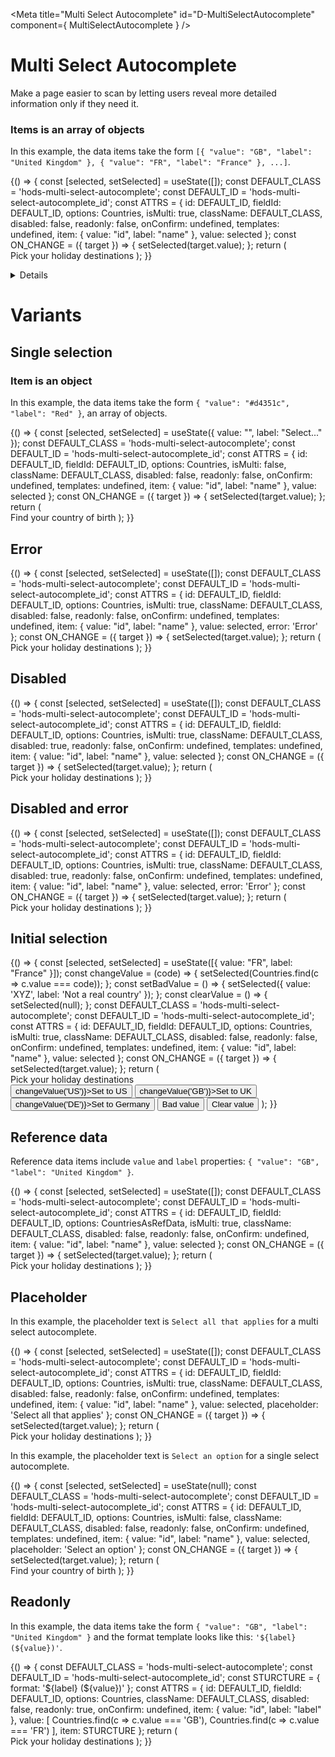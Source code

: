 <!-- Global imports -->

<!-- Local imports -->

<!-- Styles -->

<Meta title="Multi Select Autocomplete" id="D-MultiSelectAutocomplete" component={ MultiSelectAutocomplete } />

# Multi Select Autocomplete

<p><Tag text="Experimental" /></p>

Make a page easier to scan by letting users reveal more detailed information only if they need it.

### Items is an array of objects

In this example, the data items take the form 
`[{ "value": "GB", "label": "United Kingdom" }, { "value": "FR", "label": "France" }, ...]`.

<Canvas>
  <Story name="Default">
    {() => {
      const [selected, setSelected] = useState([]);
      const DEFAULT_CLASS = 'hods-multi-select-autocomplete';
      const DEFAULT_ID = 'hods-multi-select-autocomplete_id';
      const ATTRS = {
        id: DEFAULT_ID,
        fieldId: DEFAULT_ID,
        options: Countries,
        isMulti: true,
        className: DEFAULT_CLASS,
        disabled: false,
        readonly: false,
        onConfirm: undefined,
        templates: undefined,
        item: { value: "id", label: "name" },
        value: selected
      };
      const ON_CHANGE = ({ target }) => {
        setSelected(target.value);
      };
      return (
        <form autoComplete="off">
          <Label id="multi-select-autocomplete">Pick your holiday destinations</Label>
          <MultiSelectAutocomplete
            {...ATTRS}
            onChange={ON_CHANGE}
          />
        </form>
      );
    }}
  </Story>
</Canvas>

<Details summary="Properties" className="no-indent">
  <ArgsTable of={ MultiSelectAutocomplete } />
</Details>


# Variants

## Single selection

### Item is an object

In this example, the data items take the form `{ "value": "#d4351c", "label": "Red" }`, an array of objects.

<Canvas>
  <Story name="Single selection">
    {() => {
      const [selected, setSelected] = useState({ value: "", label: "Select..." });
      const DEFAULT_CLASS = 'hods-multi-select-autocomplete';
      const DEFAULT_ID = 'hods-multi-select-autocomplete_id';
      const ATTRS = {
        id: DEFAULT_ID,
        fieldId: DEFAULT_ID,
        options: Countries,
        isMulti: false,
        className: DEFAULT_CLASS,
        disabled: false,
        readonly: false,
        onConfirm: undefined,
        templates: undefined,
        item: { value: "id", label: "name" },
        value: selected
      };
      const ON_CHANGE = ({ target }) => {
        setSelected(target.value);
      };
      return (
        <form autoComplete="off">
          <Label id="single-multi-select-autocomplete">Find your country of birth</Label>
          <MultiSelectAutocomplete
            {...ATTRS}
            onChange={ON_CHANGE}
          />
        </form>
      );
    }}
  </Story>
</Canvas>

## Error

<Canvas>
  <Story name="Error">
    {() => {
      const [selected, setSelected] = useState([]);
      const DEFAULT_CLASS = 'hods-multi-select-autocomplete';
      const DEFAULT_ID = 'hods-multi-select-autocomplete_id';
      const ATTRS = {
        id: DEFAULT_ID,
        fieldId: DEFAULT_ID,
        options: Countries,
        isMulti: true,
        className: DEFAULT_CLASS,
        disabled: false,
        readonly: false,
        onConfirm: undefined,
        templates: undefined,
        item: { value: "id", label: "name" },
        value: selected,
        error: 'Error'
      };
      const ON_CHANGE = ({ target }) => {
        setSelected(target.value);
      };
      return (
        <form autoComplete="off">
          <Label id="error-multi-select-autocomplete">Pick your holiday destinations</Label>
          <MultiSelectAutocomplete
            {...ATTRS}
            onChange={ON_CHANGE}
          />
        </form>
      );
    }}
  </Story>
</Canvas>

## Disabled

<Canvas>
  <Story name="Disabled">
    {() => {
      const [selected, setSelected] = useState([]);
      const DEFAULT_CLASS = 'hods-multi-select-autocomplete';
      const DEFAULT_ID = 'hods-multi-select-autocomplete_id';
      const ATTRS = {
        id: DEFAULT_ID,
        fieldId: DEFAULT_ID,
        options: Countries,
        isMulti: true,
        className: DEFAULT_CLASS,
        disabled: true,
        readonly: false,
        onConfirm: undefined,
        templates: undefined,
        item: { value: "id", label: "name" },
        value: selected
      };
      const ON_CHANGE = ({ target }) => {
        setSelected(target.value);
      };
      return (
        <form autoComplete="off">
          <Label id="disabled-multi-select-autocomplete">Pick your holiday destinations</Label>
          <MultiSelectAutocomplete
            {...ATTRS}
            onChange={ON_CHANGE}
          />
        </form>
      );
    }}
  </Story>
</Canvas>

## Disabled and error

<Canvas>
  <Story name="Disabled and error">
    {() => {
      const [selected, setSelected] = useState([]);
      const DEFAULT_CLASS = 'hods-multi-select-autocomplete';
      const DEFAULT_ID = 'hods-multi-select-autocomplete_id';
      const ATTRS = {
        id: DEFAULT_ID,
        fieldId: DEFAULT_ID,
        options: Countries,
        isMulti: true,
        className: DEFAULT_CLASS,
        disabled: true,
        readonly: false,
        onConfirm: undefined,
        templates: undefined,
        item: { value: "id", label: "name" },
        value: selected,
        error: 'Error'
      };
      const ON_CHANGE = ({ target }) => {
        setSelected(target.value);
      };
      return (
        <form autoComplete="off">
          <Label id="disabled-error-multi-select-autocomplete">Pick your holiday destinations</Label>
          <MultiSelectAutocomplete
            {...ATTRS}
            onChange={ON_CHANGE}
          />
        </form>
      );
    }}
  </Story>
</Canvas>

## Initial selection
<Canvas>
  <Story name="Initial selection">
    {() => {
      const [selected, setSelected] = useState([{ value: "FR", label: "France" }]);
      const changeValue = (code) => {
        setSelected(Countries.find(c => c.value === code));
      };
      const setBadValue = () => {
        setSelected({ value: 'XYZ', label: 'Not a real country' });
      };
      const clearValue = () => {
        setSelected(null);
      };
      const DEFAULT_CLASS = 'hods-multi-select-autocomplete';
      const DEFAULT_ID = 'hods-multi-select-autocomplete_id';
      const ATTRS = {
        id: DEFAULT_ID,
        fieldId: DEFAULT_ID,
        options: Countries,
        isMulti: true,
        className: DEFAULT_CLASS,
        disabled: false,
        readonly: false,
        onConfirm: undefined,
        templates: undefined,
        item: { value: "id", label: "name" },
        value: selected
      };
      const ON_CHANGE = ({ target }) => {
        setSelected(target.value);
      };
      return (
        <form autoComplete="off">
          <Label id="initial-multi-select-autocomplete">Pick your holiday destinations</Label>
          <MultiSelectAutocomplete
            {...ATTRS}
            onChange={ON_CHANGE}
          />
          <br />
          <ButtonGroup>
            <Button onClick={() => changeValue('US')}>Set to US</Button>
            <Button onClick={() => changeValue('GB')}>Set to UK</Button>
            <Button onClick={() => changeValue('DE')}>Set to Germany</Button>
            <Button classModifiers="warning" onClick={setBadValue}>Bad value</Button>
            <Button classModifiers="secondary" onClick={clearValue}>Clear value</Button>
          </ButtonGroup>
        </form>
      );
    }}
  </Story>
</Canvas>

## Reference data

Reference data items include `value` and `label` properties: `{ "value": "GB", "label": "United Kingdom" }`.

<Canvas>
  <Story name="Reference data">
    {() => {
      const [selected, setSelected] = useState([]);
      const DEFAULT_CLASS = 'hods-multi-select-autocomplete';
      const DEFAULT_ID = 'hods-multi-select-autocomplete_id';
      const ATTRS = {
        id: DEFAULT_ID,
        fieldId: DEFAULT_ID,
        options: CountriesAsRefData,
        isMulti: true,
        className: DEFAULT_CLASS,
        disabled: false,
        readonly: false,
        onConfirm: undefined,
        item: { value: "id", label: "name" },
        value: selected
      };
      const ON_CHANGE = ({ target }) => {
        setSelected(target.value);
      };
      return (
        <form autoComplete="off">
          <Label id="refdata-multi-select-autocomplete">Pick your holiday destinations</Label>
          <MultiSelectAutocomplete
            {...ATTRS}
            onChange={ON_CHANGE}
          />
        </form>
      );
    }}
  </Story>
</Canvas>

## Placeholder

In this example, the placeholder text is `Select all that applies` for a multi select autocomplete.

<Canvas>
    <Story name="Multi Select Placeholder">
    {() => {
      const [selected, setSelected] = useState([]);
      const DEFAULT_CLASS = 'hods-multi-select-autocomplete';
      const DEFAULT_ID = 'hods-multi-select-autocomplete_id';
      const ATTRS = {
        id: DEFAULT_ID,
        fieldId: DEFAULT_ID,
        options: Countries,
        isMulti: true,
        className: DEFAULT_CLASS,
        disabled: false,
        readonly: false,
        onConfirm: undefined,
        templates: undefined,
        item: { value: "id", label: "name" },
        value: selected,
        placeholder: 'Select all that applies'
      };
      const ON_CHANGE = ({ target }) => {
        setSelected(target.value);
      };
      return (
        <form autoComplete="off">
          <Label id="single-multi-select-autocomplete">Pick your holiday destinations</Label>
          <MultiSelectAutocomplete
            {...ATTRS}
            onChange={ON_CHANGE}
          />
        </form>
      );
    }}
  </Story>
</Canvas>

In this example, the placeholder text is `Select an option` for a single select autocomplete.

<Canvas>
  <Story name="Single Select Placeholder">
    {() => {
      const [selected, setSelected] = useState(null);
      const DEFAULT_CLASS = 'hods-multi-select-autocomplete';
      const DEFAULT_ID = 'hods-multi-select-autocomplete_id';
      const ATTRS = {
        id: DEFAULT_ID,
        fieldId: DEFAULT_ID,
        options: Countries,
        isMulti: false,
        className: DEFAULT_CLASS,
        disabled: false,
        readonly: false,
        onConfirm: undefined,
        templates: undefined,
        item: { value: "id", label: "name" },
        value: selected,
        placeholder: 'Select an option'
      };
      const ON_CHANGE = ({ target }) => {
        setSelected(target.value);
      };
      return (
        <form autoComplete="off">
          <Label id="single-multi-select-autocomplete">Find your country of birth</Label>
          <MultiSelectAutocomplete
            {...ATTRS}
            onChange={ON_CHANGE}
          />
        </form>
      );
    }}
  </Story>
</Canvas>

## Readonly

In this example, the data items take the form `{ "value": "GB", "label": "United Kingdom" }` and the format
template looks like this: `'${label} (${value})'`.

<Canvas>
  <Story name="Readonly">
    {() => {
      const DEFAULT_CLASS = 'hods-multi-select-autocomplete';
      const DEFAULT_ID = 'hods-multi-select-autocomplete_id';
      const STURCTURE = { format: '${label} (${value})' };
      const ATTRS = {
        id: DEFAULT_ID,
        fieldId: DEFAULT_ID,
        options: Countries,
        className: DEFAULT_CLASS,
        disabled: false,
        readonly: true,
        onConfirm: undefined,
        item: { value: "id", label: "label" },
        value: [
          Countries.find(c => c.value === 'GB'),
          Countries.find(c => c.value === 'FR')
          ],
        item: STURCTURE
      };
      return (
        <form autoComplete="off">
          <Label id="readonly-multi-select-autocomplete">Pick your holiday destinations</Label>
          <MultiSelectAutocomplete
            {...ATTRS}
          />
        </form>
      );
    }}
  </Story>
</Canvas>
